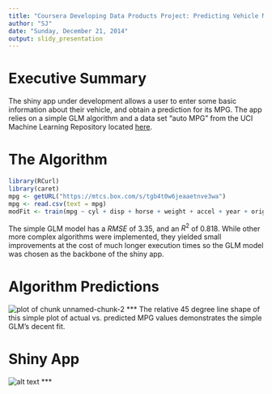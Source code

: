 ```yaml
---
title: "Coursera Developing Data Products Project: Predicting Vehicle MPG"
author: "SJ"
date: "Sunday, December 21, 2014"
output: slidy_presentation
---
```


Executive Summary
========================================================
The shiny app under development allows a user to enter some basic information about their vehicle, and obtain a prediction for its MPG.  The app relies on a simple GLM algorithm and a data set "auto MPG" from the UCI Machine Learning Repository located [here](http://bit.ly/1sgiKaS). 

The Algorithm
========================================================


```r
library(RCurl)
library(caret)
mpg <- getURL("https://mtcs.box.com/s/tgb4t0w6jeaaetnve3wa")
mpg <- read.csv(text = mpg)
modFit <- train(mpg ~ cyl + disp + horse + weight + accel + year + origin, method="glm", data=mpg)
```
The simple GLM model has a $RMSE$ of 3.35, and an $R^2$ of 0.818.  While other more complex algorithms were implemented, they yielded small improvements at the cost of much longer execution times so the GLM model was chosen as the backbone of the shiny app.

Algorithm Predictions
========================================================

![plot of chunk unnamed-chunk-2](https://mtcs.box.com/s/y6z90znx1t4zkdtszjf2) 
***
The relative 45 degree line shape of this simple plot of actual vs. predicted MPG values demonstrates the simple GLM's decent fit.

Shiny App
========================================================
![alt text](https://mtcs.box.com/s/g8hjs9mpyrjq61lzp271)
***